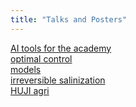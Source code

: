 ```yaml
---
title: "Talks and Posters"
---
```


[AI tools for the academy](talks/AI_academy.html)  
[optimal control](talks/optimal-stomatal-control-pdf.pdf)  
[models](talks/models.html)  
[irreversible salinization](talks/irreversible-salinization.pdf)  
[HUJI agri](talks/HUJI-agri.pptx)  
